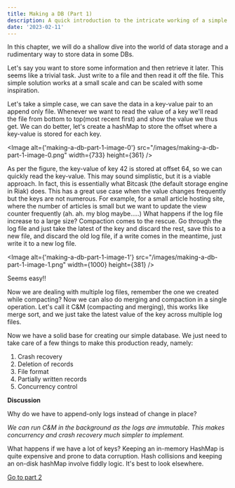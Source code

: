 ```yaml
---
title: Making a DB (Part 1)
description: A quick introduction to the intricate working of a simple Database; How a simple DB can be implemented using DS.
date: '2023-02-11'
---
```


In this chapter, we will do a shallow dive into the world of data storage and a rudimentary way to store data in some DBs.

Let's say you want to store some information and then retrieve it later. This seems like a trivial task. Just write to a file and then read it off the file. This simple solution works at a small scale and can be scaled with some inspiration.

Let's take a simple case, we can save the data in a key-value pair to an append only file. Whenever we want to read the value of a key we'll read the file from bottom to top(most recent first) and show the value we thus get. We can do better, let's create a hashMap to store the offset where a key-value is stored for each key.

<Image
  alt={'making-a-db-part-1-image-0'}
  src="/images/making-a-db-part-1-image-0.png"
  width={733}
  height={361}
/>

As per the figure, the key-value of key 42 is stored at offset 64, so we can quickly read the key-value.
This may sound simplistic, but it is a viable approach. In fact, this is essentially what Bitcask (the default storage engine in Riak) does. This has a great use case when the value changes frequently but the keys are not numerous. For example, for a small article hosting site, where the number of articles is small but we want to update the view counter frequently (ah. ah. my blog maybe…..)
What happens if the log file increase to a large size? Compaction comes to the rescue. Go through the log file and just take the latest of the key and discard the rest, save this to a new file, and discard the old log file, if a write comes in the meantime, just write it to a new log file.

<Image
  alt={'making-a-db-part-1-image-1'}
  src="/images/making-a-db-part-1-image-1.png"
  width={1000}
  height={381}
/>

Seems easy!!

Now we are dealing with multiple log files, remember the one we created while compacting? Now we can also do merging and compaction in a single operation. Let's call it C&M (compacting and merging), this works like merge sort, and we just take the latest value of the key across multiple log files.

Now we have a solid base for creating our simple database. We just need to take care of a few things to make this production ready, namely:

1. Crash recovery
2. Deletion of records
3. File format
4. Partially written records
5. Concurrency control

**Discussion**

Why do we have to append-only logs instead of change in place?

_We can run C&M in the background as the logs are immutable. This makes concurrency and crash recovery much simpler to implement._

What happens if we have a lot of keys?
Keeping an in-memory HashMap is quite expensive and prone to data corruption. Hash collisions and keeping an on-disk hashMap involve fiddly logic. It's best to look elsewhere.

[Go to part 2](/posts/making-a-db-part-2)

